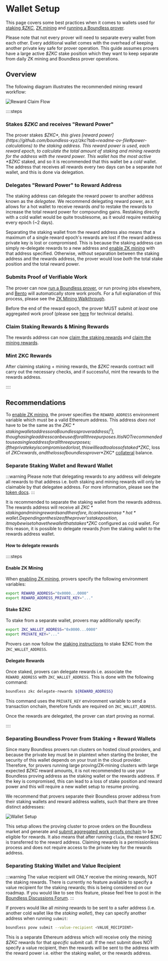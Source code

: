 # Wallet Setup

This page covers some best practices when it comes to wallets used for [staking *$ZKC*](/zkc/quick-start#how-to-stake-zkc), [ZK mining](/zkc/mining/overview) and [running a Boundless prover](/provers/quick-start). 

Please note that not every prover will need to separate every wallet from each other. Every additional wallet comes with the overhead of keeping another private key safe for prover operation. This guide assumes provers have a large active *$ZKC* stake position which they want to keep separate from daily ZK mining and Boundless prover operations.

## Overview

The following diagram illustrates the recommended mining reward workflow:

![Reward Claim Flow](/reward_claim_flow.png)

::::steps
### Stakes *$ZKC* and receives "Reward Power"

The prover stakes *$ZKC*, this gives [reward power](https://github.com/boundless-xyz/zkc?tab=readme-ov-file#power-calculations) to the staking address. This reward power is used, each reward epoch, to calculate the total amount of staking and mining rewards for the address with the reward power. This wallet has the most active *$ZKC* staked, and so it is recommended that this wallet be a *cold* wallet. The address that receives all rewards every two days can be a separate *hot* wallet, and this is done via delegation.

### Delegates "Reward Power" to Reward Address

The staking address can delegate the reward power to another address known as the *delegatee*. We recommend delegating reward power, as it allows for a hot wallet to receive rewards *and* to restake the rewards to increase the total reward power for compounding gains. Restaking directly with a cold wallet would be quite troublesome, as it would require restaking every epoch (~2 days). 

Separating the staking wallet from the reward address also means that a maximum of a single reward epoch's rewards are lost if the reward address private key is lost or compromised. This is because the staking address can simply re-delegate rewards to a new address and [enable ZK mining](/zkc/mining/enable/) with that address specified. Otherwise, without separation between the staking address and the rewards address, the prover would lose *both* the total stake position and the total reward power.  

### Submits Proof of Verifiable Work

The prover can now [run a Boundless prover](/provers/quick-start), or run proving jobs elsewhere, and [Bento](/provers/proving-stack#what-is-bento) will automatically store work proofs. For a full explanation of this process, please see the [ZK Mining Walkthrough](/zkc/mining/walkthrough).

Before the end of the reward epoch, the prover MUST submit *at least* one aggregated work proof (please see [here](/zkc/mining/walkthrough#submit-the-aggregated-work-proof-onchain) for technical details).

### Claim Staking Rewards & Mining Rewards

The rewards address can now [claim the staking rewards](/zkc/mining/claiming-rewards#staking-rewards) and [claim the mining rewards](/zkc/mining/claiming-rewards#mining-rewards).

### Mint ZKC Rewards

After claiming staking + mining rewards, the *$ZKC* rewards contract will carry out the necessary checks, and if successful, mint the rewards to the rewards address.

::::


## Recommendations

To [enable ZK mining](/zkc/mining/enable), the prover specifies the `REWARD_ADDRESS` environment variable which must be a valid Ethereum address. This address *does not* have to be the same as the *$ZKC* staking wallet address or a Boundless prover address[^1], though a single address can be used for all three purposes. It is NOT recommended to use a single address for all three purposes; if the private key is compromised or lost, this will lead to a loss of staked *$ZKC*, loss of $ZKC rewards, and the loss of boundless prover *$ZKC* [collateral](/zkc/collateral) balance. 

### Separate Staking Wallet and Reward Wallet

:::warning
Please note that delegating rewards to any address will delegate all rewards to that address i.e. both staking and mining rewards will only be claimable by that delegatee address. For more information, please see the [token docs](https://github.com/boundless-xyz/zkc?tab=readme-ov-file#zkc).
:::

It is recommended to separate the staking wallet from the rewards address. The rewards address will receive all *$ZKC* staking and mining rewards and therefore, it can be seen as a *hot* wallet. Depending on the size of the prover's stake position, it may be wise to have the wallet that stakes *$ZKC* configured as cold wallet. For this reason, it is possible to delegate rewards *from* the staking wallet *to* the rewards address wallet.

#### How to delegate rewards

::::steps

#### Enable ZK Mining

When [enabling ZK mining](/zkc/mining/enable), provers specify the following environment variables:

```bash
export REWARD_ADDRESS="0x0000...0000"
export REWARD_ADDRESS_PRIVATE_KEY="..."
```

#### Stake $ZKC

To stake from a separate wallet, provers may additionally specify:

```bash
export ZKC_WALLET_ADDRESS="0x0000...0000"
export PRIVATE_KEY="..."
```

Provers can now follow the [staking instructions](/zkc/quick-start#how-to-stake-zkc) to stake $ZKC from the `ZKC_WALLET_ADDRESS`. 

#### Delegate Rewards

Once staked, provers can delegate rewards i.e. associate the `REWARD_ADDRESS` with `ZKC_WALLET_ADDRESS`. This is done with the following command:

```bash
boundless zkc delegate-rewards ${REWARD_ADDRESS}
```

This command uses the `PRIVATE_KEY` environment variable to send a transaction onchain, therefore funds are required on `ZKC_WALLET_ADDRESS`.

Once the rewards are delegated, the prover can start proving as normal.

::::

### Separating Boundless Prover from Staking + Reward Wallets

Since many Boundless provers run clusters on hosted cloud providers, and because the private key must be in plaintext when starting the broker, the security of this wallet depends on your trust in the cloud provider. Therefore, for provers running large proving/ZK-mining clusters with large expected *$ZKC* reward amounts, it is not recommended to use your Boundless proving address as the staking wallet or the rewards address. If the key is compromised, this can lead to a loss of stake position and reward power and this will require a new wallet setup to resume proving.

We recommend that provers separate their Boundless prover address from their staking wallets and reward address wallets, such that there are three distinct addresses:

![Wallet Setup](/boundless_wallet_setup.png)

This setup allows the proving cluster to prove orders on the Boundless market and generate and [submit aggregated work proofs onchain](/zkc/mining/walkthrough#submit-the-aggregated-work-proof-onchain) to be eligible for rewards. It also means that after running `claim`, the reward $ZKC is transferred to the reward address. Claiming rewards is a permissionless process and does not require access to the private key for the rewards address.

### Separating Staking Wallet and Value Recipient

:::warning
The value recipient will ONLY receive the mining rewards, NOT the staking rewards. There is currently no feature available to specify a value recipient for the staking rewards; this is being considered on our roadmap. If you would like to see this feature, please feel free to post in the [Boundless Discussions Forum](https://github.com/boundless-xyz/boundless/discussions).
:::

If provers would like all *mining* rewards to be sent to a safer address (i.e. another cold wallet like the *staking wallet*), they can specify another address when running `submit`:

```bash
boundless povw submit --value-recipient <VALUE_RECIPIENT>
```

This is a separate Ethereum address which will receive only the mining *$ZKC* rewards for that *specific* submit call. If the next submit does NOT specify a value recipient, then the rewards will be sent to the address with the reward power i.e. either the staking wallet, or the rewards address.



[^1]: Note that mining rewards are eligible for *all verifiable work*, not solely work done to prove Boundless market orders. Therefore, provers not connected to the Boundless market are still eligible for *$ZKC* rewards, provided they are proving during the epoch and they have staked *$ZKC*.